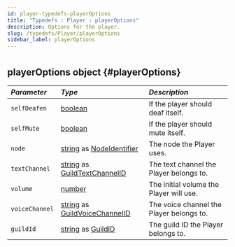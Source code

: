 ```yaml
---
id: player-typedefs-playerOptions
title: "Typedefs : Player : playerOptions"
description: Options for the player.
slug: /typedefs/Player/playerOptions
sidebar_label: playerOptions
---
```



#

## playerOptions <span className="info badge">object</span> {#playerOptions}

| <i className="fa-solid fa-hashtag"/> Parameter | <i className="fa-solid fa-font"/> Type                                                                                                                                                                    | <i className="fa-solid fa-list"/> Description |
|:-----------------------------------------------|:----------------------------------------------------------------------------------------------------------------------------------------------------------------------------------------------------------|:----------------------------------------------|
| `selfDeafen`                                   | [boolean](https://developer.mozilla.org/en-US/docs/Web/JavaScript/Reference/Global_Objects/Boolean)                                                                                                       | If the player should deaf itself.             |
| `selfMute`                                     | [boolean](https://developer.mozilla.org/en-US/docs/Web/JavaScript/Reference/Global_Objects/Boolean)                                                                                                       | If the player should mute itself.             |
| `node`                                         | [string](https://developer.mozilla.org/en-US/docs/Web/JavaScript/Reference/Global_Objects/String) as [NodeIdentifier](../../Classes/Node.mdx#constructor)                                                 | The node the Player uses.                     |
| `textChannel`                                  | [string](https://developer.mozilla.org/en-US/docs/Web/JavaScript/Reference/Global_Objects/String) as [GuildTextChannelID](https://discord.js.org/docs/packages/discord.js/14.17.3/TextChannel:Class#id)   | The text channel the Player belongs to.       |
| `volume`                                       | [number](https://developer.mozilla.org/en-US/docs/Web/JavaScript/Reference/Global_Objects/Number)                                                                                                         | The initial volume the Player will use.       |
| `voiceChannel`                                 | [string](https://developer.mozilla.org/en-US/docs/Web/JavaScript/Reference/Global_Objects/String) as [GuildVoiceChannelID](https://discord.js.org/docs/packages/discord.js/14.17.3/VoiceChannel:Class#id) | The voice channel the Player belongs to.      |
| `guildId`                                      | [string](https://developer.mozilla.org/en-US/docs/Web/JavaScript/Reference/Global_Objects/String) as [GuildID](https://discord.js.org/docs/packages/discord.js/14.17.3/Guild:Class#id)                    | The guild ID the Player belongs to.           |
